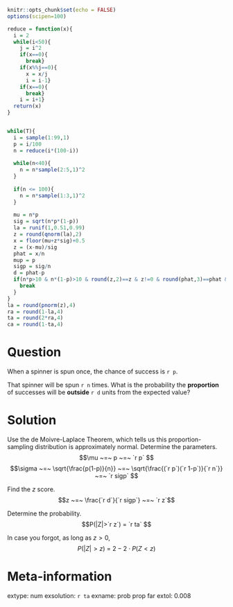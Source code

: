 ```r
knitr::opts_chunk$set(echo = FALSE)
options(scipen=100)

reduce = function(x){
  i = 2
  while(i<50){
    j = i^2 
    if(x==0){
      break}
    if(x%%j==0){
      x = x/j
      i = i-1}
    if(x==0){
      break}
    i = i+1}
  return(x)
}


while(T){
  i = sample(1:99,1)
  p = i/100
  n = reduce(i*(100-i))
  
  while(n<40){
    n = n*sample(2:5,1)^2
  }
  
  if(n <= 100){
    n = n*sample(1:3,1)^2
  }
  
  mu = n*p
  sig = sqrt(n*p*(1-p))
  la = runif(1,0.51,0.99)
  z = round(qnorm(la),2)
  x = floor(mu+z*sig)+0.5
  z = (x-mu)/sig
  phat = x/n
  mup = p
  sigp = sig/n
  d = phat-p
  if(n*p>10 & n*(1-p)>10 & round(z,2)==z & z!=0 & round(phat,3)==phat & round(sigp,3)==sigp & mu%%0.5==0){
    break
  }
}
la = round(pnorm(z),4)
ra = round(1-la,4)
ta = round(2*ra,4)
ca = round(1-ta,4)
```

Question
========

When a spinner is spun once, the chance of success is `r p`.

That spinner will be spun `r n` times. What is the probability the **proportion** of successes will be **outside** `r d` units from the expected value?


Solution
========

Use the de Moivre-Laplace Theorem, which tells us this proportion-sampling distribution is approximately normal. Determine the parameters.
$$\mu ~=~ p ~=~ `r p` $$
$$\sigma ~=~ \sqrt{\frac{p(1-p)}{n}} ~=~ \sqrt{\frac{(`r p`)(`r 1-p`)}{`r n`}} ~=~ `r sigp` $$

Find the $z$ score.
$$z ~=~ \frac{`r d`}{`r sigp`} ~=~ `r z`$$

Determine the probability.
$$P(|Z|>`r z`) = `r ta` $$

In case you forgot, as long as $z>0$,
$$P(|Z| > z) ~=~ 2-2\cdot P(Z<z)$$




Meta-information
================
extype: num
exsolution: `r ta`
exname: prob prop far
extol: 0.008
